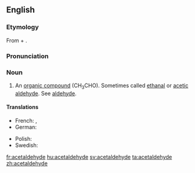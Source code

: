 ==English==
{{wikipedia}}

===Etymology===
From {{term|acetic}} + {{term|aldehyde}}.

===Pronunciation===
{{rfp}}

===Noun===
{{en-noun|-}}

# {{organic compound}} An [[organic compound]] (CH<sub>3</sub>CHO). Sometimes called [[ethanal]] or [[acetic aldehyde]]. See [[aldehyde]].

====Translations====
{{trans-top|the organic compound CH<sub>3</sub>CHO}}
* French: {{t|fr|acétaldéhyde|m}}, {{t|fr|éthanal|m}}
* German: {{t|de|Acetaldehyd|m}}
{{trans-mid}}
* Polish: {{t|pl|acetaldehyd|m}}
* Swedish: {{t|sv|etanal|c}}
{{trans-bottom}}

[[fr:acetaldehyde]]
[[hu:acetaldehyde]]
[[sv:acetaldehyde]]
[[ta:acetaldehyde]]
[[zh:acetaldehyde]]